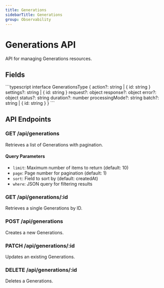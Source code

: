 ```yaml
---
title: Generations
sidebarTitle: Generations
group: Observability
---
```



# Generations API

API for managing Generations resources.

## Fields

<TSDoc>
```typescript
interface GenerationsType {
  action?: string | { id: string }
  settings?: string | { id: string }
  request?: object
  response?: object
  error?: object
  status?: string
  duration?: number
  processingMode?: string
  batch?: string | { id: string }
}
```
</TSDoc>


## API Endpoints

### GET /api/generations
Retrieves a list of Generations with pagination.

#### Query Parameters
- `limit`: Maximum number of items to return (default: 10)
- `page`: Page number for pagination (default: 1)
- `sort`: Field to sort by (default: createdAt)
- `where`: JSON query for filtering results

### GET /api/generations/:id
Retrieves a single Generations by ID.

### POST /api/generations
Creates a new Generations.

### PATCH /api/generations/:id
Updates an existing Generations.

### DELETE /api/generations/:id
Deletes a Generations.

